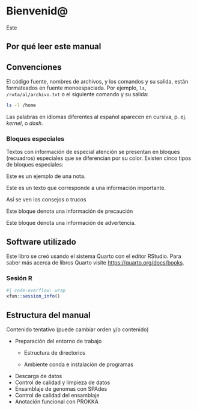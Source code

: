 # Bienvenid\@ {.unnumbered}

Este

## Por qué leer este manual {.unnumbered}

## Convenciones {.unnumbered}

El código fuente, nombres de archivos, y los comandos y su salida, están formateados en fuente monoespaciada. Por ejemplo, `ls`, `/ruta/al/archivo.txt` o el siguiente comando y su salida:

```bash
ls -l /home
```

Las palabras en idiomas diferentes al español aparecen en cursiva, p. ej. *kernel*, o *dash*.

### Bloques especiales {.unnumbered}

Textos con información de especial atención se presentan en bloques (recuadros) especiales que se diferencian por su color. Existen cinco tipos de bloques especiales:

::: callout-note
Este es un ejemplo de una nota.
:::

::: callout-important
Este es un texto que corresponde a una información importante.
:::

::: callout-tip
Así se ven los consejos o trucos
:::

::: callout-caution
Este bloque denota una información de precaución
:::

::: callout-warning
Este bloque denota una información de advertencia.
:::

## Software utilizado

Este libro se creó usando el sistema Quarto con el editor RStudio. Para saber más acerca de libros Quarto visite <https://quarto.org/docs/books>.

### Sesión R

```r
#| code-overflow: wrap
xfun::session_info()
```

## Estructura del manual {.unnumbered}

Contenido tentativo (puede cambiar orden y/o contenido)

-   Preparación del entorno de trabajo
    -   Estructura de directorios

    -   Ambiente conda e instalación de programas
-   Descarga de datos
-   Control de calidad y limpieza de datos
-   Ensamblaje de genomas con SPAdes
-   Control de calidad del ensamblaje
-   Anotación funcional con PROKKA
